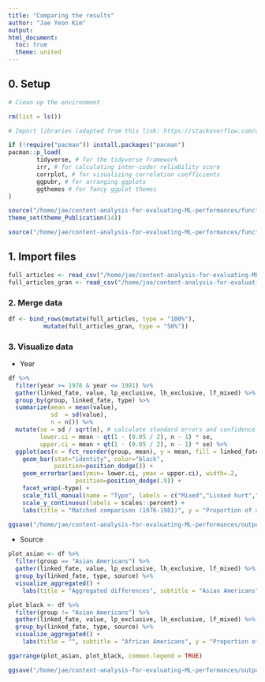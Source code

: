 ```yaml
---
title: "Comparing the results"
author: "Jae Yeon Kim"
output:
html_document: 
  toc: true
  theme: united
---
```


## 0. Setup 

```r

# Clean up the environment

rm(list = ls())

# Import libraries (adapted from this link: https://stackoverflow.com/questions/4090169/elegant-way-to-check-for-missing-packages-and-install-them)

if (!require("pacman")) install.packages("pacman")
pacman::p_load(
        tidyverse, # for the tidyverse framework
        irr, # for calculating inter-coder reliability score
        corrplot, # for visualizing correlation coefficients
        ggpubr, # for arranging ggplots 
        ggthemes # for fancy ggplot themes
)

source("/home/jae/content-analysis-for-evaluating-ML-performances/functions/theme_publications.r")
theme_set(theme_Publication(14))

source("/home/jae/content-analysis-for-evaluating-ML-performances/functions/text_analysis.r")

```

## 1. Import files 

```r

full_articles <- read_csv("/home/jae/content-analysis-for-evaluating-ML-performances/processed_data/full_articles.csv")
full_articles_gran <- read_csv("/home/jae/content-analysis-for-evaluating-ML-performances/processed_data/full_articles_gran.csv")

```

### 2. Merge data 

```r

df <- bind_rows(mutate(full_articles, type = "100%"),
          mutate(full_articles_gran, type = "50%"))

```

### 3. Visualize data 

- Year 

```r

df %>%
  filter(year >= 1976 & year <= 1981) %>%
  gather(linked_fate, value, lp_exclusive, lh_exclusive, lf_mixed) %>%
  group_by(group, linked_fate, type) %>%
  summarize(mean = mean(value),
            sd  = sd(value),
            n = n()) %>%
  mutate(se = sd / sqrt(n), # calculate standard errors and confidence intervals 
         lower.ci = mean - qt(1 - (0.05 / 2), n - 1) * se,
         upper.ci = mean + qt(1 - (0.05 / 2), n - 1) * se) %>%
  ggplot(aes(x = fct_reorder(group, mean), y = mean, fill = linked_fate)) +
    geom_bar(stat="identity", color="black", 
             position=position_dodge()) +
    geom_errorbar(aes(ymin= lower.ci, ymax = upper.ci), width=.2,
                   position=position_dodge(.9)) +
    facet_wrap(~type) +
    scale_fill_manual(name = "Type", labels = c("Mixed","Linked hurt","Linked progress"), values=c("purple","red","blue")) +
    scale_y_continuous(labels = scales::percent) +
    labs(title = "Matched comparison (1976-1981)", y = "Proportion of articles", x = "Group") 

ggsave("/home/jae/content-analysis-for-evaluating-ML-performances/outputs/matched_comparison_year.png")
```

- Source

```r

plot_asian <- df %>%
  filter(group == "Asian Americans") %>%
  gather(linked_fate, value, lp_exclusive, lh_exclusive, lf_mixed) %>%
  group_by(linked_fate, type, source) %>%
  visualize_aggregated() +
    labs(title = "Aggregated differences", subtitle = "Asian Americans", y = "Proportion of articles", x = "Group") 

plot_black <- df %>%
  filter(group != "Asian Americans") %>%
  gather(linked_fate, value, lp_exclusive, lh_exclusive, lf_mixed) %>%
  group_by(linked_fate, type, source) %>%
  visualize_aggregated() +
    labs(title = "", subtitle = "African Americans", y = "Proportion of articles", x = "Group") 

ggarrange(plot_asian, plot_black, common.legend = TRUE)

ggsave("/home/jae/content-analysis-for-evaluating-ML-performances/outputs/matched_comparison_source.png", width = 13)

```

